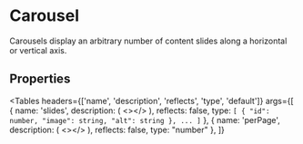 # Carousel

<HeaderComponent htmlTag="studs-carousel" jsxTag="StudsCarousel" version="Since 2.0" status="Unstable" />

Carousels display an arbitrary number of content slides along a horizontal or vertical axis.

## Properties

<Tables
  headers={['name', 'description', 'reflects', 'type', 'default']}
  args={[
    {
      name: 'slides',
      description: (
        <></>
      ),
      reflects: false,
      type: `[
        {
          "id": number,
          "image": string,
          "alt": string
        },
        ...
      ]`
    },
    {
      name: 'perPage',
      description: (
        <></>
      ),
      reflects: false,
      type: "number"
    },
  ]}
></Tables>
